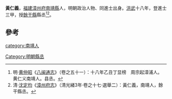 '''黃仁義'''，[[福建|福建]][[漳州府|漳州府]][[南靖縣|南靖縣]]人，明朝政治人物、同進士出身。[[洪武|洪武]]十八年，登進士三甲，授[[餘干縣|餘干縣]]縣丞<ref>明·[[黄仲昭|黄仲昭]]《[[八闽通志|八闽通志]]》（卷之五十一）：十八年乙丑丁显榜　周宗起漳浦人。　黄仁义南靖人。县丞。</ref><ref>清·[[沈定均|沈定均]]《[[漳州府志|漳州府志]]》（清光緒3年·卷之十七·選舉二）：黃仁義，南靖人，餘干縣丞。</ref>。

==參考==
{{reflist}}
{{明朝人物小作品}}
{{洪武十八年乙丑科殿試金榜}}
[[Category:明朝縣丞|Category:明朝縣丞]]
[[category:南靖人|category:南靖人]]